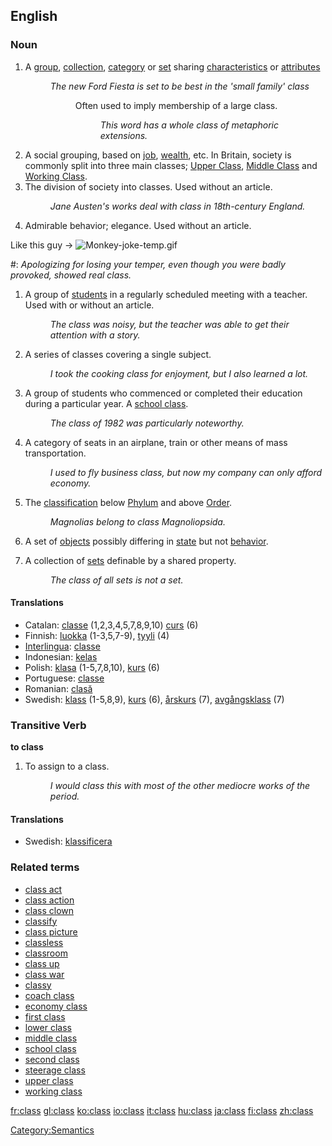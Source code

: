 ==English==

{{rank|greatly|floor|example|983|class|century|sorry|share}}

===Noun===
{{en-noun-reg-es}}

#A [[group]], [[collection]], [[category]] or [[set]] sharing [[characteristic]]s or [[attribute]]s
#: ''The new Ford Fiesta is set to be best in the 'small family' class''
#::Often used to imply membership of a large class.
#::: ''This word has a whole class of metaphoric extensions.''
#A social grouping, based on [[job]], [[wealth]], etc. In Britain, society is commonly split into three main classes; [[Upper Class]], [[Middle Class]] and [[Working Class]].
# The division of society into classes.  Used without an article.
#: ''Jane Austen's works deal with class in 18th-century England.''
# Admirable behavior; elegance.  Used without an article.  
Like this guy -> [[Image:Monkey-joke-temp.gif]]
#: ''Apologizing for losing your temper, even though you were badly provoked, showed real class.''
#A group of [[student]]s in a regularly scheduled meeting with a teacher. Used with or without an article.
#: ''The class was noisy, but the teacher was able to get their attention with a story.''
#A series of classes covering a single subject.
#: ''I took the cooking class for enjoyment, but I also learned a lot.''
#A group of students who commenced or completed their education during a particular year. A [[school class]].
#: ''The class of 1982 was particularly noteworthy.''
#A category of seats in an airplane, train or other means of mass transportation.
#:''I used to fly business class, but now my company can only afford economy.''
#{{taxonomy}} The [[classification]] below [[Phylum]] and above [[Order]].
#: ''Magnolias belong to class Magnoliopsida.''
# {{computing}} A set of [[object]]s possibly differing in [[state]] but not [[behavior]].
# {{math}} A collection of [[set]]s definable by a shared property.
#: ''The class of all sets is not a set.''

====Translations====
*Catalan: [[classe]] {{f}} (1,2,3,4,5,7,8,9,10) [[curs]] {{m}}(6)
*Finnish: [[luokka]] (1-3,5,7-9), [[tyyli]] (4)
*[[Interlingua]]: [[classe]]
*Indonesian: [[kelas]]
*Polish: [[klasa]] {{f}} (1-5,7,8,10), [[kurs]] (6)
*Portuguese: [[classe]]
*Romanian: [[clasă]] {{f}}
*Swedish: [[klass]] (1-5,8,9), [[kurs]] (6), [[årskurs]] (7), [[avgångsklass]] (7)

=== Transitive Verb ===
'''to class'''

# To assign to a class.
#: ''I would class this with most of the other mediocre works of the period.''

====Translations====
*Swedish: [[klassificera]]

=== Related terms ===

*[[class act]]
*[[class action]]
*[[class clown]]
*[[classify]]
*[[class picture]]
*[[classless]]
*[[classroom]]
*[[class up]]
*[[class war]]
*[[classy]]
*[[coach class]]
*[[economy class]]
*[[first class]]
*[[lower class]]
*[[middle class]]
*[[school class]]
*[[second class]]
*[[steerage class]]
*[[upper class]]
*[[working class]]

[[Category:Semantics]]

[[fr:class]]
[[gl:class]]
[[ko:class]]
[[io:class]]
[[it:class]]
[[hu:class]]
[[ja:class]]
[[fi:class]]
[[zh:class]]